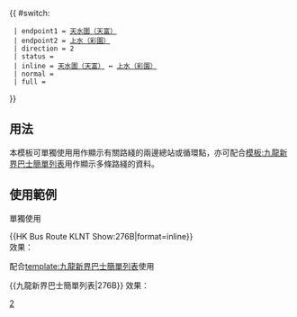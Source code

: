 {{ #switch: {{{format|}}}
  | endpoint1 = [[天富苑巴士總站|天水圍（天富）]]
  | endpoint2 = [[彩園巴士總站|上水（彩園）]]
  | direction = 2
  | status =
  | inline = [[天富苑巴士總站|天水圍（天富）]] ↔ [[彩園巴士總站|上水（彩園）]]
  | normal =
  | full =
}}<noinclude>
==用法==
本模板可單獨使用用作顯示有關路綫的兩邊總站或循環點，亦可配合[[模板:九龍新界巴士簡單列表]]用作顯示多條路綫的資料。

==使用範例==
;單獨使用
<nowiki>{{HK Bus Route KLNT Show:276B|format=inline}}</nowiki><br>
效果：{{HK Bus Route KLNT Show:276B|format=inline}}

;配合[[template:九龍新界巴士簡單列表]]使用
<nowiki>{{九龍新界巴士簡單列表|276B}}</nowiki>
效果：{{九龍新界巴士簡單列表|276B}}
[[Category:九龍巴士路線模板|2]]</noinclude>
